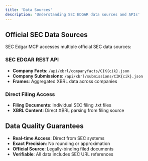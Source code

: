 ```yaml
---
title: 'Data Sources'
description: 'Understanding SEC EDGAR data sources and APIs'
---
```


## Official SEC Data Sources

SEC Edgar MCP accesses multiple official SEC data sources:

### SEC EDGAR REST API
- **Company Facts**: `/api/xbrl/companyfacts/CIK{cik}.json`
- **Company Submissions**: `/api/xbrl/submissions/CIK{cik}.json`
- **Frames**: Aggregated XBRL data across companies

### Direct Filing Access
- **Filing Documents**: Individual SEC filing .txt files
- **XBRL Content**: Direct XBRL parsing from filing source

## Data Quality Guarantees

- **Real-time Access**: Direct from SEC systems
- **Exact Precision**: No rounding or approximation
- **Official Source**: Legally-binding filed documents
- **Verifiable**: All data includes SEC URL references